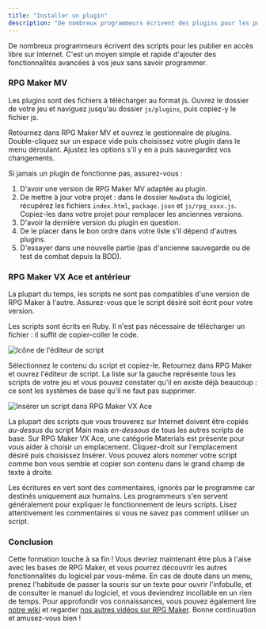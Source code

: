 ```yaml
---
title: "Installer un plugin"
description: "De nombreux programmeurs écrivent des plugins pour les publier en accès libre sur Internet. Ajoutez de nouvelles fonctions à vos jeux simplement en les installant."
---
```


De nombreux programmeurs écrivent des scripts pour les publier en accès libre sur Internet. C'est un moyen simple et rapide d'ajouter des fonctionnalités avancées à vos jeux sans savoir programmer.

### RPG Maker MV

Les plugins sont des fichiers à télécharger au format js. Ouvrez le dossier de votre jeu et naviguez jusqu'au dossier `js/plugins`, puis copiez-y le fichier js.

Retournez dans RPG Maker MV et ouvrez le gestionnaire de plugins. Double-cliquez sur un espace vide puis choisissez votre plugin dans le menu déroulant. Ajustez les options s'il y en a puis sauvegardez vos changements.

Si jamais un plugin de fonctionne pas, assurez-vous :

1. D'avoir une version de RPG Maker MV adaptée au plugin.
2. De mettre à jour votre projet : dans le dossier `NewData` du logiciel, récupérez les fichiers `index.html`, `package.json` et `js/rpg_xxxx.js`. Copiez-les dans votre projet pour remplacer les anciennes versions.
3. D'avoir la dernière version du plugin en question.
4. De le placer dans le bon ordre dans votre liste s'il dépend d'autres plugins.
5. D'essayer dans une nouvelle partie (pas d'ancienne sauvegarde ou de test de combat depuis la BDD).

### RPG Maker VX Ace et antérieur

La plupart du temps, les scripts ne sont pas compatibles d'une version de RPG Maker à l'autre. Assurez-vous que le script désiré soit écrit pour votre version.

Les scripts sont écrits en Ruby. Il n'est pas nécessaire de télécharger un fichier : il suffit de copier-coller le code.

<Image
  src="bouton.png"
  alt="Icône de l'éditeur de script"
  caption="L'éditeur de script peut aussi être ouvert avec F11."
/>

Sélectionnez le contenu du script et copiez-le. Retournez dans RPG Maker et ouvrez l'éditeur de script. La liste sur la gauche représente tous les scripts de votre jeu et vous pouvez constater qu'il en existe déjà beaucoup : ce sont les systèmes de base qu'il ne faut pas supprimer.

<Image
  src="inserer.png"
  alt="Insérer un script dans RPG Maker VX Ace"
  caption="Création d'un emplacement dans Materials."
/>

La plupart des scripts que vous trouverez sur Internet doivent être copiés *au-dessus* du script Main mais *en-dessous* de tous les autres scripts de base. Sur RPG Maker VX Ace, une catégorie Materials est présente pour vous aider à choisir un emplacement. Cliquez-droit sur l'emplacement désiré puis choisissez Insérer. Vous pouvez alors nommer votre script comme bon vous semble et copier son contenu dans le grand champ de texte à droite.

Les écritures en vert sont des commentaires, ignorés par le programme car destinés uniquement aux humains. Les programmeurs s'en servent généralement pour expliquer le fonctionnement de leurs scripts. Lisez attentivement les commentaires si vous ne savez pas comment utiliser un script.

### Conclusion

Cette formation touche à sa fin ! Vous devriez maintenant être plus à l'aise avec les bases de RPG Maker, et vous pourrez découvrir les autres fonctionnalités du logiciel par vous-même. En cas de doute dans un menu, prenez l'habitude de passer la souris sur un texte pour ouvrir l'infobulle, et de consulter le manuel du logiciel, et vous deviendrez incollable en un rien de temps. Pour approfondir vos connaissances, vous pouvez également lire [notre wiki](https://wiki.gamedevalliance.fr) et regarder [nos autres vidéos sur RPG Maker](https://www.youtube.com/playlist?list=PLHKUrXMrDS5ttOdEh5tNuEi96Vv--TVLE). Bonne continuation et amusez-vous bien !

